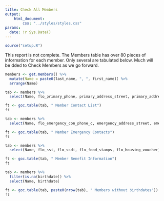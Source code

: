 ```yaml
---
title: Check All Members
output:
    html_document:
        css: "../styles/styles.css"
params:
  date: !r Sys.Date()
---
```

```r
source("setup.R")
```
This report is not complete.  The Members table has over 80 pieces of information for each member.  Only several are tabulated below.  Much will be dded to Check Members as we go forward.
```r
members <- get.members() %>%
  mutate(Name = paste0(last_name, ", ", first_name)) %>%
  arrange(Name)

tab <- members %>%
  select(Name, flo_primary_phone, primary_address_street, primary_address_city, primary_address_state, primary_address_postalcode)

ft <- goc.table(tab, " Member Contact List")
ft

tab <- members %>%
  select(Name, flo_emergency_con_phone_c, emergency_address_street, emergency_address_city, emergency_address_state, emergency_address_postalcode)

ft <- goc.table(tab, " Member Emergency Contacts")
ft

tab <- members %>%
  select(Name, flo_ssi, flo_ssdi, flo_food_stamps, flo_housing_voucher)

ft <- goc.table(tab, " Member Benefit Information")
ft

tab <- members %>%
  filter(is.na(birthdate)) %>%
  select(Name, birthdate)

ft <- goc.table(tab, paste0(nrow(tab), " Members without birthdates"))
ft
```
